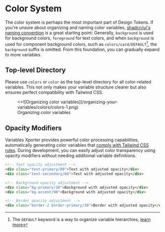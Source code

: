 
# Color System

The color system is perhaps the most important part of Design Tokens. If you're unsure about organizing and naming color variables, [shadcn/ui's naming convention](https://ui.shadcn.com/docs/theming#convention) is a great starting point:
Generally, `background` is used for background colors, `foreground` for text colors, and when `background` is used for component background colors, such as `colors/card/DEFAULT`[^1], the `background` suffix is omitted. From this foundation, you can gradually expand to more variables.

## Top-level Directory
Please use `colors` or `color` as the top-level directory for all color-related variables. This not only makes your variable structure clearer but also ensures perfect compatibility with Tailwind CSS.

<figure className="mt-6">
  <>![Organizing color variables](/organizing-your-variables/colors/colors-1.png)</>
  <figcaption>
    Organizing color variables
  </figcaption>
</figure>

## Opacity Modifiers

Variables Xporter provides powerful color processing capabilities, automatically generating color variables that [comply with Tailwind CSS rules](https://tailwindcss.com/docs/customizing-colors#using-css-variables). During development, you can easily adjust color transparency using opacity modifiers without needing additional variable definitions.

```html
<!-- Text opacity adjustment -->
<div class="text-primary/80">Text with adjusted opacity</div>
<div class="text-secondary/60">Text with adjusted opacity</div>

<!-- Background opacity adjustment -->
<div class="bg-primary/10">Background with adjusted opacity</div>
<div class="bg-accent/90">Background with adjusted opacity</div>

<!-- Border opacity adjustment -->
<div class="border-2 border-primary/30">Border with adjusted opacity</div>
```

[^1]: The `DEFAULT` keyword is a way to organize variable hierarchies, [learn more](/docs/organizing-your-variables/principles#use-default-value)
